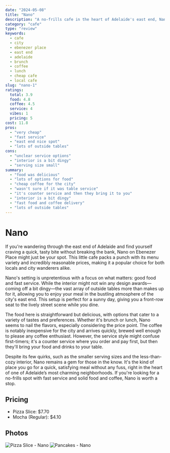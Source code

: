 ```yaml
---
date: "2024-05-08"
title: "Nano"
description: "A no-frills cafe in the heart of Adelaide's east end, Nano offers quick, tasty bites at incredibly reasonable prices. With a focus on good food and fast service, this spot is perfect for a casual meal in the city."
category: "cafe"
type: "review"
keywords:
  - cafe
  - city
  - ebenezer place
  - east end
  - adelaide
  - brunch
  - coffee
  - lunch
  - cheap cafe
  - local cafe
slug: "nano-1"
ratings:
  total: 3.9
  food: 4.8
  coffee: 4.5
  service: 4
  vibes: 1
  pricing: 5
cost: 11.8
pros:
  - "very cheap"
  - "fast service"
  - "east end nice spot"
  - "lots of outside tables"
cons:
  - "unclear service options"
  - "interior is a bit dingy"
  - "serving size small"
summary:
  - "food was delicious"
  - "lots of options for food"
  - "cheap coffee for the city"
  - "wasn't sure if it was table service"
  - "it's counter service and then they bring it to you" 
  - "interior is a bit dingy"
  - "fast food and coffee delivery"
  - "lots of outside tables"
---
```

# Nano
If you're wandering through the east end of Adelaide and find yourself craving a quick, tasty bite without breaking the bank, Nano on Ebenezer Place might just be your spot. This little cafe packs a punch with its menu variety and incredibly reasonable prices, making it a popular choice for both locals and city wanderers alike.

Nano's setting is unpretentious with a focus on what matters: good food and fast service. While the interior might not win any design awards—coming off a bit dingy—the vast array of outside tables more than makes up for it, allowing you to enjoy your meal in the bustling atmosphere of the city's east end. This setup is perfect for a sunny day, giving you a front-row seat to the lively street scene while you dine.

The food here is straightforward but delicious, with options that cater to a variety of tastes and preferences. Whether it's brunch or lunch, Nano seems to nail the flavors, especially considering the price point. The coffee is notably inexpensive for the city and arrives quickly, brewed well enough to please any coffee enthusiast. However, the service style might confuse first-timers; it's a counter service where you order and pay first, but then they'll bring your food and drinks to your table.

Despite its few quirks, such as the smaller serving sizes and the less-than-cozy interior, Nano remains a gem for those in the know. It's the kind of place you go for a quick, satisfying meal without any fuss, right in the heart of one of Adelaide’s most charming neighborhoods. If you're looking for a no-frills spot with fast service and solid food and coffee, Nano is worth a stop.

## Pricing
- Pizza Slice: $7.70
- Mocha (Regular): $4.10

## Photos
![Pizza Slice - Nano](/photos/cafe/nano-1.jpeg)
![Pancakes - Nano](/photos/cafe/nano-2.jpeg)
